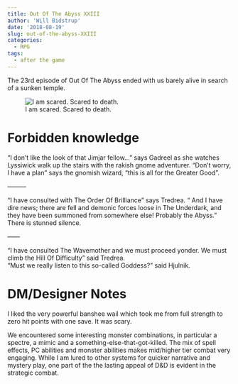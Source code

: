 ```yaml
---
title: Out Of The Abyss XXIII
author: 'Will Bidstrup'
date: '2018-08-19'
slug: out-of-the-abyss-XXIII
categories:
  - RPG
tags:
  - after the game
---
```


The 23rd episode of Out Of The Abyss ended with us barely alive in search of a sunken temple.

![I am scared. Scared to death.](/images/oota/banshee.jpeg) 



# Forbidden knowledge

“I don’t like the look of that Jimjar fellow…” says Gadreel as she watches Lyssiwick walk up the stairs with the rakish gnome adventurer.
“Don’t worry, I have a plan” says the gnomish wizard, “this is all for the Greater Good”.

———

“I have consulted with The Order Of Brilliance” says Tredrea. “ And I have dire news; there are fell and demonic forces loose in The Underdark, and they have been summoned from somewhere else! Probably the Abyss.”
There is stunned silence.

——


“I have consulted The Wavemother and we must proceed yonder. We must climb the Hill Of Difficulty” said Tredrea.  
“Must we really listen to this so-called Goddess?” said Hjulnik.



# DM/Designer Notes


I liked the very powerful banshee wail which took me from full strength to zero hit points with one save. It was scary. 

We encountered some interesting monster combinations, in particular a spectre, a mimic and a something-else-that-got-killed. The mix of spell effects, PC abilities and monster abilities makes mid/higher tier combat very engaging. While I am lured to other systems for quicker narrative and mystery play, one part of the the lasting appeal of D&D is evident in the strategic combat.
